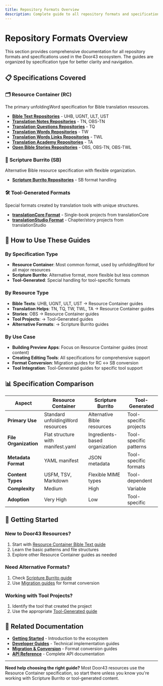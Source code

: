 ```yaml
---
title: Repository Formats Overview
description: Complete guide to all repository formats and specifications supported by Door43
---
```


# Repository Formats Overview

This section provides comprehensive documentation for all repository formats and specifications used in the Door43 ecosystem. The guides are organized by specification type for better clarity and navigation.

## 📋 **Specifications Covered**

### 🗂️ **Resource Container (RC)**
The primary unfoldingWord specification for Bible translation resources.

- **[Bible Text Repositories](resource-container/bible-text-repositories-guide)** - UHB, UGNT, ULT, UST
- **[Translation Notes Repositories](resource-container/translation-notes-repositories-guide)** - TN, OBS-TN  
- **[Translation Questions Repositories](resource-container/translation-questions-repositories-guide)** - TQ
- **[Translation Words Repositories](resource-container/translation-words-repositories-guide)** - TW
- **[Translation Words Links Repositories](resource-container/translation-words-links-repositories-guide)** - TWL
- **[Translation Academy Repositories](resource-container/translation-academy-repositories-guide)** - TA
- **[Open Bible Stories Repositories](resource-container/open-bible-stories-repositories-guide)** - OBS, OBS-TN, OBS-TWL

### 🌯 **Scripture Burrito (SB)**
Alternative Bible resource specification with flexible organization.

- **[Scripture Burrito Repositories](scripture-burrito/scripture-burrito-repositories-guide)** - SB format handling

### 🛠️ **Tool-Generated Formats**
Special formats created by translation tools with unique structures.

- **[translationCore Format](tool-generated/translationcore-format-guide)** - Single-book projects from translationCore
- **[translationStudio Format](tool-generated/translationstudio-format-guide)** - Chapter/story projects from translationStudio

## 🎯 **How to Use These Guides**

### **By Specification Type**
- **Resource Container**: Most common format, used by unfoldingWord for all major resources
- **Scripture Burrito**: Alternative format, more flexible but less common
- **Tool-Generated**: Special handling for tool-specific formats

### **By Resource Type**
- **Bible Texts**: UHB, UGNT, ULT, UST → Resource Container guides
- **Translation Helps**: TN, TQ, TW, TWL, TA → Resource Container guides  
- **Stories**: OBS → Resource Container guides
- **Tool Projects**: → Tool-Generated guides
- **Alternative Formats**: → Scripture Burrito guides

### **By Use Case**
- **Building Preview Apps**: Focus on Resource Container guides (most content)
- **Creating Editing Tools**: All specifications for comprehensive support
- **Format Conversion**: Migration guides for RC ↔ SB conversion
- **Tool Integration**: Tool-Generated guides for specific tool support

## 📊 **Specification Comparison**

| Aspect | Resource Container | Scripture Burrito | Tool-Generated |
|--------|-------------------|-------------------|----------------|
| **Primary Use** | Standard unfoldingWord resources | Alternative Bible resources | Tool-specific projects |
| **File Organization** | Flat structure with manifest.yaml | Ingredients-based organization | Tool-specific patterns |
| **Metadata Format** | YAML manifest | JSON metadata | Tool-specific formats |
| **Content Types** | USFM, TSV, Markdown | Flexible MIME types | Tool-dependent |
| **Complexity** | Medium | High | Variable |
| **Adoption** | Very High | Low | Tool-specific |

## 🚀 **Getting Started**

### **New to Door43 Resources?**
1. Start with [Resource Container Bible Text guide](resource-container/bible-text-repositories-guide)
2. Learn the basic patterns and file structures
3. Explore other Resource Container guides as needed

### **Need Alternative Formats?**
1. Check [Scripture Burrito guide](scripture-burrito/scripture-burrito-repositories-guide) 
2. Use [Migration guides](../migration/) for format conversion

### **Working with Tool Projects?**
1. Identify the tool that created the project
2. Use the appropriate [Tool-Generated guide](tool-generated/)

## 🔗 **Related Documentation**

- **[Getting Started](../getting-started/)** - Introduction to the ecosystem
- **[Developer Guides](../guides/)** - Technical implementation guides
- **[Migration & Conversion](../migration/)** - Format conversion guides
- **[API Reference](../guides/door43-api-developer-guide)** - Complete API documentation

---

**Need help choosing the right guide?** Most Door43 resources use the Resource Container specification, so start there unless you know you're working with Scripture Burrito or tool-generated content.
